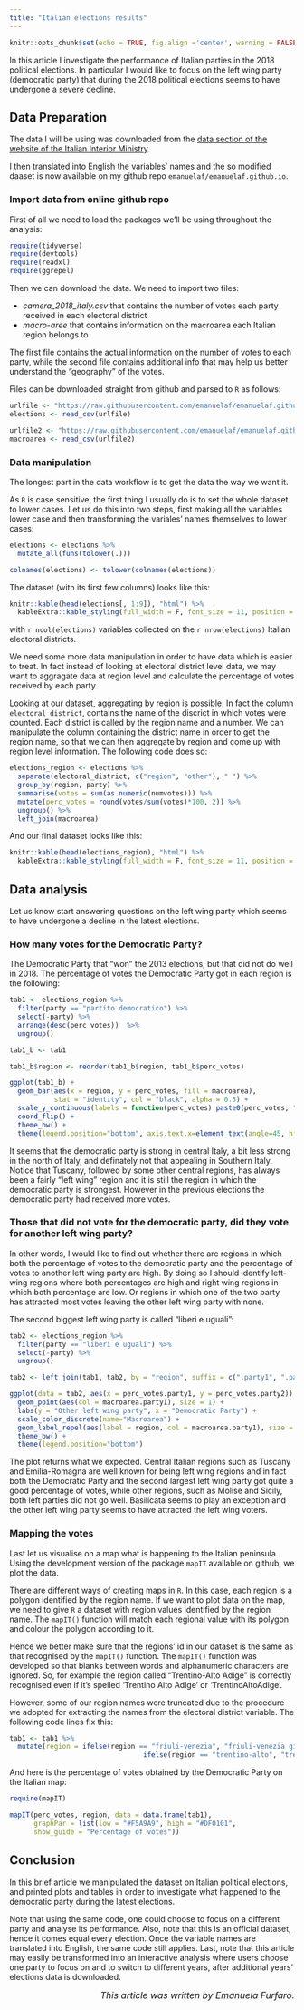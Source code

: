 ```yaml
---
title: "Italian elections results"
---
```


```r
knitr::opts_chunk$set(echo = TRUE, fig.align ='center', warning = FALSE, message = FALSE)
```

In this article I investigate the performance of Italian parties in the 2018 political elections. In particular I would like to focus on the left wing party (democratic party) that during the 2018 political elections seems to have undergone a severe decline.

## Data Preparation

The data I will be using was downloaded from the [data section of the website of the Italian Interior Ministry](http://dait.interno.gov.it/elezioni/open-data/dati-elezioni-politiche-4-marzo-2018). 

I then translated into English the variables' names and the so modified daaset is now available on my github repo `emanuelaf/emanuelaf.github.io`. 


### Import data from online github repo

First of all we need to load the packages we'll be using throughout the analysis:

```r
require(tidyverse)
require(devtools)
require(readxl)
require(ggrepel)
```

Then we can download the data. We need to import two files: 

* _camera_2018_italy.csv_ that contains the number of votes each party received in each electoral district
* _macro-aree_ that contains information on the macroarea each Italian region belongs to


The first file contains the actual information on the number of votes to each party, while the second file contains additional info that may help us better understand the "geography" of the votes.


Files can be downloaded straight from github and parsed to `R` as follows:

```r
urlfile <- "https://raw.githubusercontent.com/emanuelaf/emanuelaf.github.io/master/camera_2018_italy.csv"
elections <- read_csv(urlfile)

urlfile2 <- "https://raw.githubusercontent.com/emanuelaf/emanuelaf.github.io/master/macro-area"
macroarea <- read_csv(urlfile2)
```



### Data manipulation

The longest part in the data workflow is to get the data the way we want it. 

As `R` is case sensitive, the first thing I usually do is to set the whole dataset to lower cases. Let us do this into two steps, first making all the variables lower case and then transforming the variales' names themselves to lower cases:

```r
elections <- elections %>%
  mutate_all(funs(tolower(.)))

colnames(elections) <- tolower(colnames(elections))
```


The dataset (with its first few columns) looks like this:

```r
knitr::kable(head(elections[, 1:9]), "html") %>%
  kableExtra::kable_styling(full_width = F, font_size = 11, position = "center")
```

with `r ncol(elections)` variables collected on the `r nrow(elections)` Italian electoral districts.

We need some more data manipulation in order to have data which is easier to treat. In fact instead of looking at electoral district level data, we may want to aggragate data at region level and calculate the percentage of votes received by each party.

Looking at our dataset, aggregating by region is possible. In fact the column `electoral_district`, contains the name of the discrict in which votes were counted. Each district is called by the region name and a number. We can manipulate the column containing the district name in order to get the region name, so that we can then aggregate by region and come up with region level information. The following code does so:


```r
elections_region <- elections %>%
  separate(electoral_district, c("region", "other"), " ") %>%
  group_by(region, party) %>%
  summarise(votes = sum(as.numeric(numvotes))) %>%
  mutate(perc_votes = round(votes/sum(votes)*100, 2)) %>% 
  ungroup() %>%
  left_join(macroarea)
```

And our final dataset looks like this:

```r
knitr::kable(head(elections_region), "html") %>%
  kableExtra::kable_styling(full_width = F, font_size = 11, position = "center")
```

## Data analysis

Let us know start answering questions on the left wing party which seems to have undergone a decline in the latest elections.

### How many votes for the Democratic Party?

The Democratic Party that "won" the 2013 elections, but that did not do well in 2018. The percentage of votes the Democratic Party got in each region is the following:


```r

tab1 <- elections_region %>%
  filter(party == "partito democratico") %>%
  select(-party) %>%
  arrange(desc(perc_votes))  %>%
  ungroup()

tab1_b <- tab1

tab1_b$region <- reorder(tab1_b$region, tab1_b$perc_votes)

ggplot(tab1_b) +
  geom_bar(aes(x = region, y = perc_votes, fill = macroarea), 
           stat = "identity", col = "black", alpha = 0.5) +
  scale_y_continuous(labels = function(perc_votes) paste0(perc_votes, "%")) +
  coord_flip() +
  theme_bw() +
  theme(legend.position="bottom", axis.text.x=element_text(angle=45, hjust=1))
```

It seems that the democratic party is strong in central Italy, a bit less strong in the north of Italy, and definately not that appealing in Southern Italy. Notice that Tuscany, followed by some other central regions, has always been a fairly "left wing" region and it is still the region in which the democratic party is strongest. However in the previous elections the democratic party had received more votes.


### Those that did not vote for the democratic party, did they vote for another left wing party?

In other words, I would like to find out whether there are regions in which both the percentage of votes to the democratic party and the percentage of votes to another left wing party are high. By doing so I should identify left-wing regions where both percentages are high and right wing regions in which both percentage are low. Or regions in which one of the two party has attracted most votes leaving the other left wing party with none.

The second biggest left wing party is called "liberi e uguali":

```r

tab2 <- elections_region %>%
  filter(party == "liberi e uguali") %>%
  select(-party) %>%
  ungroup()

tab2 <- left_join(tab1, tab2, by = "region", suffix = c(".party1", ".party2")) 

ggplot(data = tab2, aes(x = perc_votes.party1, y = perc_votes.party2)) +
  geom_point(aes(col = macroarea.party1), size = 1) +
  labs(y = "Other left wing party", x = "Democratic Party") +
  scale_color_discrete(name="Macroarea") +
  geom_label_repel(aes(label = region, col = macroarea.party1), size = 3, show_guide=F) +
  theme_bw() +
  theme(legend.position="bottom")  

```

The plot returns what we expected. Central Italian regions such as Tuscany and Emilia-Romagna are well known for being left wing regions and in fact both the Democratic Party and the second largest left wing party got quite a good percentage of votes, while other regions, such as Molise and Sicily, both left parties did not go well. Basilicata seems to play an exception and the other left wing party seems to have attracted the left wing voters. 



### Mapping the votes

Last let us visualise on a map what is happening to the Italian peninsula. Using the development version of the package `mapIT` available on github, we plot the data. 


There are different ways of creating maps in `R`. In this case, each region is a polygon identified by the region name. If we want to plot data on the map, we need to give `R` a dataset with region values identified by the region name. The `mapIT()` function will match each regional value with its polygon and colour the polygon according to it. 

Hence we better make sure that the regions' id in our dataset is the same as that recognised by the `mapIT()` function. The `mapIT()` function was developed so that blanks between words and alphanumeric characters are ignored. So, for example the region called "Trentino-Alto Adige" is correctly recognised even if it's spelled 'Trentino Alto Adige' or 'TrentinoAltoAdige'.

However, some of our region names were truncated due to the procedure we adopted for extracting the names from the electoral district variable. The following code lines fix this:


```r
tab1 <- tab1 %>%
  mutate(region = ifelse(region == "friuli-venezia", "friuli-venezia giulia",
                                 ifelse(region == "trentino-alto", "trentino-alto adige", region)))
```

And here is the percentage of votes obtained by the Democratic Party on the Italian map:

```r
require(mapIT)

mapIT(perc_votes, region, data = data.frame(tab1),
      graphPar = list(low = "#F5A9A9", high = "#DF0101",
      show_guide = "Percentage of votes"))
```


## Conclusion

In this brief article we manipulated the dataset on Italian political elections, and printed plots and tables in order to investigate what happened to the democratic party during the latest elections. 


Note that using the same code, one could choose to focus on a different party and analyse its performance. Also, note that this is an official dataset, hence it comes equal every election. Once the variable names are translated into English, the same code still applies. Last, note that this article may easily be transformed into an interactive analysis where users choose one party to focus on and to switch to different years, after additional years' elections data is downloaded.

<P ALIGN=RIGHT> <font size="3"> _This article was written by Emanuela Furfaro._</font> </P>